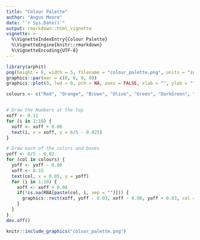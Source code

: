 ```yaml
---
title: "Colour Palette"
author: "Angus Moore"
date: "`r Sys.Date()`"
output: rmarkdown::html_vignette
vignette: >
  %\VignetteIndexEntry{Colour Palette}
  %\VignetteEngine{knitr::rmarkdown}
  %\VignetteEncoding{UTF-8}
---
```


```r
library(arphit)
png(height = 6, width = 5, filename = "colour_palette.png", units = "in", res = 300)
graphics::par(mar = c(0, 0, 0, 0))
graphics::plot(0, lwd = 0, pch = NA, axes = FALSE, xlab = "", ylab = "", xlim = c(0,1), ylim = c(0,6/5))

colours <- c("Red", "Orange", "Brown", "Olive", "Green", "DarkGreen", "Aqua", "Blue", "Violet", "Purple", "Maroon", "Pink", "Grey")


# Draw the Numbers at the top
xoff <- 0.11
for (i in 1:10) {
  xoff <- xoff + 0.08
  text(i, x = xoff, y = 6/5 - 0.025)
}

# Draw each of the colors and boxes
yoff <- 6/5 - 0.02
for (col in colours) {
  yoff <- yoff - 0.08
  xoff <- 0.15
  text(col, x = 0.05, y = yoff)
  for (i in 1:10) {
    xoff <- xoff + 0.08
    if(!is.na(RBA[paste(col, i, sep = "")])) {
      graphics::rect(xoff, yoff - 0.03, xoff - 0.06, yoff + 0.03, col = RBA[paste(col, i, sep = "")], lty = 1)
    }
  }
}
dev.off()
```

```r
knitr::include_graphics("colour_palette.png")
```
